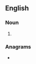 ==English==

===Noun===
{{head|en|noun plural form}}

# {{plural of|Ugandan|lang=en}}

===Anagrams===
* {{anagrams|en|Dunagans|sandunga}}